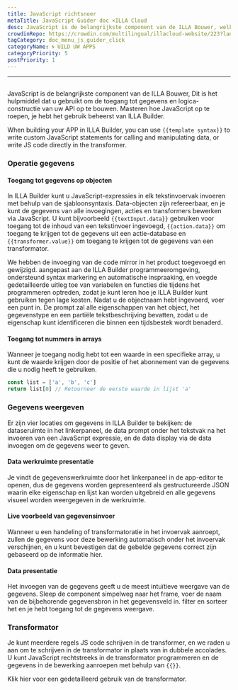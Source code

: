 ```yaml
---
title: JavaScript richtsnoer
metaTitle: JavaScript Guider doc ×ILLA Cloud
desc: JavaScript is de belangrijkste component van de ILLA Bouwer, welke het hulpmiddel is dat u gebruikt om de toegang tot gegevens en logica-constructie van uw APP te bouwen
crowdinRepo: https://crowdin.com/multilingual/illacloud-website/223?languages=nl&filter=basic&value=0
tagCategory: doc_menu_js_guider_click
categoryName: 🌀 UILD UW APPS
categoryPriority: 5
postPriority: 1
---
```


* * *

## <h2 hidden>JavaScript Guider</h2>

JavaScript is de belangrijkste component van de ILLA Bouwer, Dit is het hulpmiddel dat u gebruikt om de toegang tot gegevens en logica-constructie van uw API op te bouwen. Masteren hoe JavaScript op te roepen, je hebt het gebruik beheerst van ILLA Builder.

When building your APP in ILLA Builder, you can use `{{template syntax}}` to write custom JavaScript statements for calling and manipulating data, or write JS code directly in the transformer.

### Operatie gegevens

#### Toegang tot gegevens op objecten

In ILLA Builder kunt u JavaScript-expressies in elk tekstinvoervak invoeren met behulp van de sjabloonsyntaxis. Data-objecten zijn refereerbaar, en je kunt de gegevens van alle invoegingen, acties en transformers bewerken via JavaScript. U kunt bijvoorbeeld `{{textInput.data}}` gebruiken voor toegang tot de inhoud van een tekstinvoer ingevoegd, `{{action.data}}` om toegang te krijgen tot de gegevens uit een actie-database en `{{transformer.value}}` om toegang te krijgen tot de gegevens van een transformator.

We hebben de invoeging van de code mirror in het product toegevoegd en gewijzigd. aangepast aan de ILLA Builder programmeeromgeving, ondersteund syntax markering en automatische inspraaking, en voegde gedetailleerde uitleg toe van variabelen en functies die tijdens het programmeren optreden, zodat je kunt leren hoe je ILLA Builder kunt gebruiken tegen lage kosten. Nadat u de objectnaam hebt ingevoerd, voer een punt in. De prompt zal alle eigenschappen van het object, het gegevenstype en een partiële tekstbeschrijving bevatten, zodat u de eigenschap kunt identificeren die binnen een tijdsbestek wordt benaderd.

#### Toegang tot nummers in arrays

Wanneer je toegang nodig hebt tot een waarde in een specifieke array, u kunt de waarde krijgen door de positie of het abonnement van de gegevens die u nodig heeft te gebruiken.

```javascript
const list = ['a', 'b', 'c']
return list[0] // Retourneer de eerste waarde in lijst 'a'
```

### Gegevens weergeven

Er zijn vier locaties om gegevens in ILLA Builder te bekijken: de dataseruimte in het linkerpaneel, de data prompt onder het tekstvak na het invoeren van een JavaScript expressie, en de data display via de data invoegen om de gegevens weer te geven.

#### Data werkruimte presentatie

Je vindt de gegevenswerkruimte door het linkerpaneel in de app-editor te openen, dus de gegevens worden gepresenteerd als gestructureerde JSON waarin elke eigenschap en lijst kan worden uitgebreid en alle gegevens visueel worden weergegeven in de werkruimte.

[//]: # "[图片]"

#### Live voorbeeld van gegevensinvoer

Wanneer u een handeling of transformatoratie in het invoervak aanroept, zullen de gegevens voor deze bewerking automatisch onder het invoervak verschijnen, en u kunt bevestigen dat de gebelde gegevens correct zijn gebaseerd op de informatie hier.

[//]: # "[图片]"

#### Data presentatie

Het invoegen van de gegevens geeft u de meest intuïtieve weergave van de gegevens. Sleep de component simpelweg naar het frame, voer de naam van de bijbehorende gegevensbron in het gegevensveld in. filter en sorteer het en je hebt toegang tot de gegevens weergave.

[//]: # "[图片]"

### Transformator

Je kunt meerdere regels JS code schrijven in de transformer, en we raden u aan om te schrijven in de transformator in plaats van in dubbele accolades. U kunt JavaScript rechtstreeks in de transformator programmeren en de gegevens in de bewerking aanroepen met behulp van `{{}}`.

Klik hier voor een gedetailleerd gebruik van de transformator.
